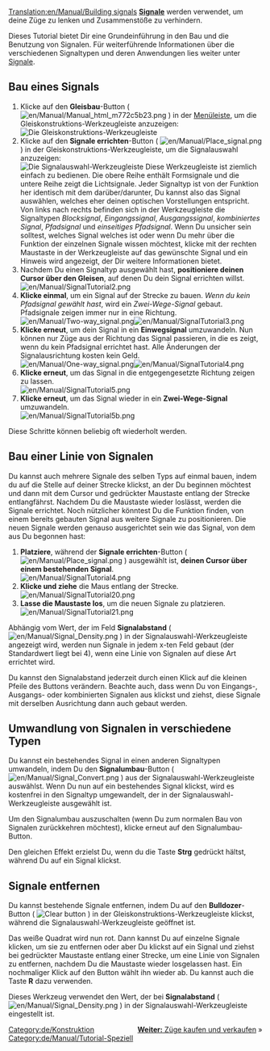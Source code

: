 [[Translation:en/Manual/Building signals]]
{{de/Manual/Tutorial/Tutorial}}
'''[[de/Manual/Signale|Signale]]''' werden verwendet, um deine Züge zu lenken und Zusammenstöße zu verhindern.

Dieses Tutorial bietet Dir eine Grundeinführung in den Bau und die Benutzung von Signalen. Für weiterführende Informationen über die verschiedenen Signaltypen und deren Anwendungen lies weiter unter [[de/Manual/Signale|Signale]].

== Bau eines Signals ==
# Klicke auf den '''Gleisbau'''-Button ( [[File:en/Manual/Manual html m772c5b23.png]] ) in der [[en/Spieloberfläche|Menüleiste]], um die Gleiskonstruktions-Werkzeugleiste anzuzeigen:<br/>[[File:en/Manual/Railroad Construction.png|none|frame|Die Gleiskonstruktions-Werkzeugleiste]]
# Klicke auf den '''Signale errichten'''-Button ( [[File:en/Manual/Place signal.png]] ) in der Gleiskonstruktions-Werkzeugleiste, um die Signalauswahl anzuzeigen:<br/>[[File:en/Manual/Signal Selection.png|none|frame|Die Signalauswahl-Werkzeugleiste]] Diese Werkzeugleiste ist ziemlich einfach zu bedienen. Die obere Reihe enthält Formsignale und die untere Reihe zeigt die Lichtsignale. Jeder Signaltyp ist von der Funktion her identisch mit dem darüber/darunter, Du kannst also das Signal auswählen, welches eher deinen optischen Vorstellungen entspricht.<br/>Von links nach rechts befinden sich in der Werkzeugleiste die Signaltypen ''Blocksignal'', ''Eingangssignal'', ''Ausgangssignal'', ''kombiniertes Signal'', ''Pfadsignal'' und ''einseitiges Pfadsignal''. Wenn Du unsicher sein solltest, welches Signal welches ist oder wenn Du mehr über die Funktion der einzelnen Signale wissen möchtest, klicke mit der rechten Maustaste in der Werkzeugleiste auf das gewünschte Signal und ein Hinweis wird angezeigt, der Dir weitere Informationen bietet.
# Nachdem Du einen Signaltyp ausgewählt hast, '''positioniere deinen Cursor über den Gleisen''', auf denen Du dein Signal errichten willst.<br/>[[File:en/Manual/SignalTutorial2.png|none|frame]]
# '''Klicke einmal''', um ein Signal auf der Strecke zu bauen. ''Wenn du kein Pfadsignal gewählt hast'', wird ein ''Zwei-Wege-Signal'' gebaut. Pfadsignale zeigen immer nur in eine Richtung.<br/>[[File:en/Manual/Two-way signal.png|frame|left]][[File:en/Manual/SignalTutorial3.png|none|frame]]
# '''Klicke erneut''', um dein Signal in ein '''Einwegsignal''' umzuwandeln. Nun können nur Züge aus der Richtung das Signal passieren, in die es zeigt, wenn du kein Pfadsignal errichtet hast. Alle Änderungen der Signalausrichtung kosten kein Geld.<br/>[[File:en/Manual/One-way signal.png|frame|left]][[File:en/Manual/SignalTutorial4.png|none|frame]]
# '''Klicke erneut''', um das Signal in die entgegengesetzte Richtung zeigen zu lassen.<br/>[[File:en/Manual/SignalTutorial5.png|none|frame]]
# '''Klicke erneut''', um das Signal wieder in ein '''Zwei-Wege-Signal''' umzuwandeln.<br/>[[File:en/Manual/SignalTutorial5b.png|none|frame]]

Diese Schritte können beliebig oft wiederholt werden.

== Bau einer Linie von Signalen ==
Du kannst auch mehrere Signale des selben Typs auf einmal bauen, indem du auf die Stelle auf deiner Strecke klickst, an der Du beginnen möchtest und dann mit dem Cursor und gedrückter Maustaste entlang der Strecke entlangfährst. Nachdem Du die Maustaste wieder loslässt, werden die Signale errichtet. Noch nützlicher könntest Du die Funktion finden, von einem bereits gebauten Signal aus weitere Signale zu positionieren. Die neuen Signale werden genauso ausgerichtet sein wie das Signal, von dem aus Du begonnen hast:
# '''Platziere''', während der '''Signale errichten'''-Button ( [[File:en/Manual/Place signal.png]] ) ausgewählt ist, '''deinen Cursor über einem bestehenden Signal'''.<br/>[[File:en/Manual/SignalTutorial4.png|none|frame]]
# '''Klicke und ziehe''' die Maus entlang der Strecke.<br/>[[File:en/Manual/SignalTutorial20.png|none|frame]]
# '''Lasse die Maustaste los''', um die neuen Signale zu platzieren.<br/>[[File:en/Manual/SignalTutorial21.png|none|frame]]

Abhängig vom Wert, der im Feld '''Signalabstand''' ( [[File:en/Manual/Signal Density.png]] ) in der Signalauswahl-Werkzeugleiste angezeigt wird, werden nun Signale in jedem x-ten Feld gebaut (der Standardwert liegt bei 4), wenn eine Linie von Signalen auf diese Art errichtet wird.

Du kannst den Signalabstand jederzeit durch einen Klick auf die kleinen Pfeile des Buttons verändern. Beachte auch, dass wenn Du von Eingangs-, Ausgangs- oder kombinierten Signalen aus klickst und ziehst, diese Signale mit derselben Ausrichtung dann auch gebaut werden.

== Umwandlung von Signalen in verschiedene Typen ==
Du kannst ein bestehendes Signal in einen anderen Signaltypen umwandeln, indem Du den '''Signalumbau'''-Button ( [[File:en/Manual/Signal Convert.png]] ) aus der Signalauswahl-Werkzeugleiste auswählst. Wenn Du nun auf ein bestehendes Signal klickst, wird es kostenfrei in den Signaltyp umgewandelt, der in der Signalauswahl-Werkzeugleiste ausgewählt ist.

Um den Signalumbau auszuschalten (wenn Du zum normalen Bau von Signalen zurückkehren möchtest), klicke erneut auf den Signalumbau-Button.

Den gleichen Effekt erzielst Du, wenn du die Taste '''Strg''' gedrückt hältst, während Du auf ein Signal klickst.

== Signale entfernen ==
Du kannst bestehende Signale entfernen, indem Du auf den '''Bulldozer'''-Button ( [[File:en/Manual/Toggle clear active.png|Clear button]] ) in der Gleiskonstruktions-Werkzeugleiste klickst, während die Signalauswahl-Werkzeugleiste geöffnet ist.

Das weiße Quadrat wird nun rot. Dann kannst Du auf einzelne Signale klicken, um sie zu entfernen oder aber Du klickst auf ein Signal und ziehst bei gedrückter Maustaste entlang einer Strecke, um eine Linie von Signalen zu entfernen, nachdem Du die Maustaste wieder losgelassen hast. Ein nochmaliger Klick auf den Button wählt ihn wieder ab. Du kannst auch die Taste '''R''' dazu verwenden.

Dieses Werkzeug verwendet den Wert, der bei '''Signalabstand''' ( [[File:en/Manual/Signal Density.png]] ) in der Signalauswahl-Werkzeugleiste eingestellt ist.

<span style="float: right">[[de/Manual/Züge kaufen und verkaufen|'''Weiter:''' Züge kaufen und verkaufen]] &raquo;</span>

[[Category:de/Konstruktion]]
[[Category:de/Manual/Tutorial-Speziell]]
